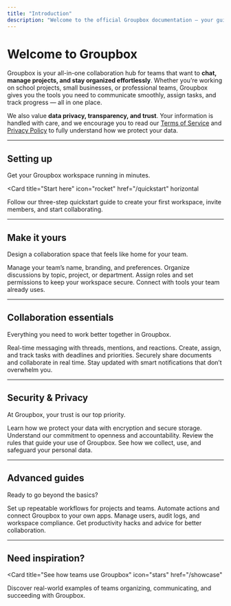 ```yaml
---
title: "Introduction"
description: "Welcome to the official Groupbox documentation — your guide to getting started, collaborating, and staying secure."
---
```


# Welcome to Groupbox

Groupbox is your all-in-one collaboration hub for teams that want to **chat, manage projects, and stay organized effortlessly**. Whether you’re working on school projects, small businesses, or professional teams, Groupbox gives you the tools you need to communicate smoothly, assign tasks, and track progress — all in one place.  

We also value **data privacy, transparency, and trust**. Your information is handled with care, and we encourage you to read our [Terms of Service](/legal/terms) and [Privacy Policy](/legal/privacy) to fully understand how we protect your data.

---

## Setting up

Get your Groupbox workspace running in minutes.

<Card
  title="Start here"
  icon="rocket"
  href="/quickstart"
  horizontal
>
  Follow our three-step quickstart guide to create your first workspace, invite members, and start collaborating.
</Card>

---

## Make it yours

Design a collaboration space that feels like home for your team.

<Columns cols={2}>
  <Card
    title="Edit workspace settings"
    icon="gear"
    href="/essentials/workspace-settings"
  >
    Manage your team’s name, branding, and preferences.
  </Card>
  <Card
    title="Customize your channels"
    icon="hashtag"
    href="/essentials/channels"
  >
    Organize discussions by topic, project, or department.
  </Card>
  <Card
    title="User roles & permissions"
    icon="user-shield"
    href="/essentials/permissions"
  >
    Assign roles and set permissions to keep your workspace secure.
  </Card>
  <Card
    title="Integrations"
    icon="puzzle-piece"
    href="/essentials/integrations"
  >
    Connect with tools your team already uses.
  </Card>
</Columns>

---

## Collaboration essentials

Everything you need to work better together in Groupbox.

<Columns cols={2}>
  <Card
    title="Messaging"
    icon="comments"
    href="/features/messaging"
  >
    Real-time messaging with threads, mentions, and reactions.
  </Card>
  <Card
    title="Task management"
    icon="tasks"
    href="/features/tasks"
  >
    Create, assign, and track tasks with deadlines and priorities.
  </Card>
  <Card
    title="File sharing"
    icon="file"
    href="/features/files"
  >
    Securely share documents and collaborate in real time.
  </Card>
  <Card
    title="Notifications"
    icon="bell"
    href="/features/notifications"
  >
    Stay updated with smart notifications that don’t overwhelm you.
  </Card>
</Columns>

---

## Security & Privacy

At Groupbox, your trust is our top priority.

<Columns cols={2}>
  <Card
    title="Data safety"
    icon="lock"
    href="/security/data-safety"
  >
    Learn how we protect your data with encryption and secure storage.
  </Card>
  <Card
    title="Transparency"
    icon="eye"
    href="/security/transparency"
  >
    Understand our commitment to openness and accountability.
  </Card>
  <Card
    title="Terms of Service"
    icon="file-contract"
    href="/legal/terms"
  >
    Review the rules that guide your use of Groupbox.
  </Card>
  <Card
    title="Privacy Policy"
    icon="shield"
    href="/legal/privacy"
  >
    See how we collect, use, and safeguard your personal data.
  </Card>
</Columns>

---

## Advanced guides

Ready to go beyond the basics?

<Columns cols={2}>
  <Card
    title="Project workflows"
    icon="diagram-project"
    href="/guides/workflows"
  >
    Set up repeatable workflows for projects and teams.
  </Card>
  <Card
    title="API documentation"
    icon="terminal"
    href="/api/introduction"
  >
    Automate actions and connect Groupbox to your own apps.
  </Card>
  <Card
    title="Admin tools"
    icon="tools"
    href="/guides/admin-tools"
  >
    Manage users, audit logs, and workspace compliance.
  </Card>
  <Card
    title="Tips & best practices"
    icon="lightbulb"
    href="/guides/tips"
  >
    Get productivity hacks and advice for better collaboration.
  </Card>
</Columns>

---

## Need inspiration?

<Card
  title="See how teams use Groupbox"
  icon="stars"
  href="/showcase"
>
  Discover real-world examples of teams organizing, communicating, and succeeding with Groupbox.
</Card>
